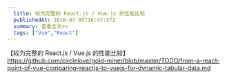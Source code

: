 ```yaml
---
  title: 较为完整的 React.js / Vue.js 的性能比较
  publishedAt: 2016-07-05T16:47:37Z
  summary: 查看全文>>
  tags: ["Vue","React"]
---
```


【较为完整的 React.js / Vue.js 的性能比较】
https://github.com/circlelove/gold-miner/blob/master/TODO/from-a-react-point-of-vue-comparing-reactjs-to-vuejs-for-dynamic-tabular-data.md

